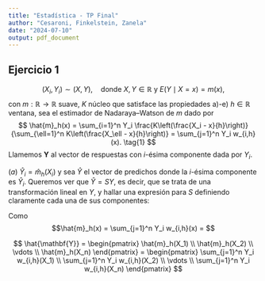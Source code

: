 ```yaml
---
title: "Estadística - TP Final"
author: "Cesaroni, Finkelstein, Zanela"
date: "2024-07-10"
output: pdf_document
---
```


## Ejercicio 1

$$
(X_i, Y_i) \sim (X, Y), \quad \text{donde } X, Y \in \mathbb{R} \text{ y } E(Y \mid X = x) = m(x),
$$ con $m: \mathbb{R} \rightarrow \mathbb{R}$ suave, $K$ núcleo que satisface las propiedades a)-e) $h \in \mathbb{R}$ ventana, sea el estimador de Nadaraya–Watson de $m$ dado por $$
\hat{m}_h(x) = \sum_{i=1}^n Y_i \frac{K\left(\frac{X_i - x}{h}\right)}{\sum_{\ell=1}^n K\left(\frac{X_\ell - x}{h}\right)} = \sum_{j=1}^n Y_i w_{i,h}(x). \tag{1}
$$ Llamemos $\mathbf{Y}$ al vector de respuestas con $i$-ésima componente dada por $Y_i$.

$(a)$ $\hat{Y}_i = \hat{m}_h(X_i)$ y sea $\hat{Y}$ el vector de predichos donde la $i$-ésima componente es $\hat{Y}_i$. Queremos ver que $\hat{Y} = SY$, es decir, que se trata de una transformación lineal en $Y$, y hallar una expresión para $S$ definiendo claramente cada una de sus componentes:

Como $$\hat{m}_h(x) = \sum_{j=1}^n Y_i w_{i,h}(x) = $$

$$ \hat{\mathbf{Y}} = 
\begin{pmatrix}
\hat{m}_h(X_1) \\
\hat{m}_h(X_2) \\
\vdots \\
\hat{m}_h(X_n)
\end{pmatrix} =
\begin{pmatrix}
\sum_{j=1}^n Y_i w_{i,h}(X_1) \\
\sum_{j=1}^n Y_i w_{i,h}(X_2) \\
\vdots \\
\sum_{j=1}^n Y_i w_{i,h}(X_n)
\end{pmatrix}
$$
